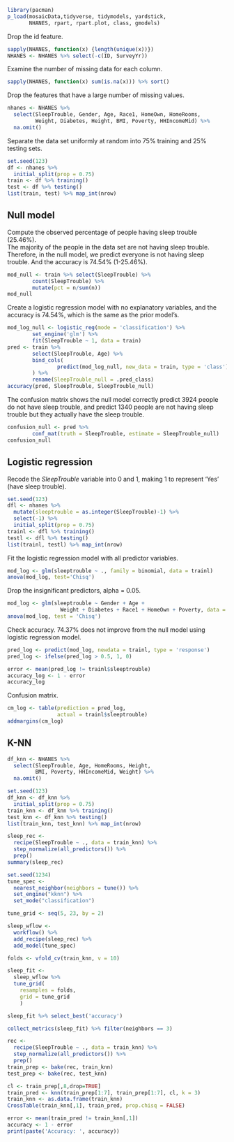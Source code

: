 ```r
library(pacman)
p_load(mosaicData,tidyverse, tidymodels, yardstick, 
       NHANES, rpart, rpart.plot, class, gmodels)
```

Drop the id feature.

```r
sapply(NHANES, function(x) {length(unique(x))}) 
NHANES <- NHANES %>% select(-c(ID, SurveyYr))
```
Examine the number of missing data for each column. 

```r
sapply(NHANES, function(x) sum(is.na(x))) %>% sort()
```
Drop the features that have a large number of missing values. 

```r
nhanes <- NHANES %>% 
  select(SleepTrouble, Gender, Age, Race1, HomeOwn, HomeRooms,
         Weight, Diabetes, Height, BMI, Poverty, HHIncomeMid) %>%
  na.omit()
```

Separate the data set uniformly at random into 75% training and 25% testing sets.

```r
set.seed(123)
df <- nhanes %>%
  initial_split(prop = 0.75)
train <- df %>% training()
test <- df %>% testing()
list(train, test) %>% map_int(nrow)
```

## Null model

Compute the observed percentage of people having sleep trouble (25.46%).   
The majority of the people in the data set are not having sleep trouble. Therefore, in the null model, we predict everyone is not having sleep trouble. And the accuracy is 74.54% (1-25.46%). 

```r
mod_null <- train %>% select(SleepTrouble) %>%
        count(SleepTrouble) %>%
        mutate(pct = n/sum(n))
mod_null
```
Create a logistic regression model with no explanatory variables, and the accuracy is 74.54%, which is the same as the prior model's.  
```r
mod_log_null <- logistic_reg(mode = 'classification') %>%
        set_engine('glm') %>%
        fit(SleepTrouble ~ 1, data = train)
pred <- train %>%
        select(SleepTrouble, Age) %>%
        bind_cols(
                predict(mod_log_null, new_data = train, type = 'class')
        ) %>%
        rename(SleepTrouble_null = .pred_class)
accuracy(pred, SleepTrouble, SleepTrouble_null)
```
The confusion matrix shows the null model correctly predict 3924 people do not have sleep trouble, and predict 1340 people are not having sleep trouble but they actually have the sleep trouble. 

```r
confusion_null <- pred %>%
        conf_mat(truth = SleepTrouble, estimate = SleepTrouble_null)
confusion_null
```

## Logistic regression

Recode the *SleepTrouble* variable into 0 and 1, making 1 to represent 'Yes' (have sleep trouble). 

```r
set.seed(123)
dfl <- nhanes %>%
  mutate(sleeptrouble = as.integer(SleepTrouble)-1) %>%
  select(-1) %>%
  initial_split(prop = 0.75)
trainl <- dfl %>% training()
testl <- dfl %>% testing()
list(trainl, testl) %>% map_int(nrow)
```

Fit the logistic regression model with all predictor variables.

```r
mod_log <- glm(sleeptrouble ~ ., family = binomial, data = trainl)
anova(mod_log, test='Chisq')
```
Drop the insignificant predictors, alpha = 0.05.

```r
mod_log <- glm(sleeptrouble ~ Gender + Age + 
                 Weight + Diabetes + Race1 + HomeOwn + Poverty, data = trainl)
anova(mod_log, test = 'Chisq')
```
Check accuracy. 74.37% does not improve from the null model using logistic regression model. 

```r
pred_log <- predict(mod_log, newdata = trainl, type = 'response')
pred_log <- ifelse(pred_log > 0.5, 1, 0)

error <- mean(pred_log != trainl$sleeptrouble)
accuracy_log <- 1 - error
accuracy_log
```

Confusion matrix.

```r
cm_log <- table(prediction = pred_log, 
                actual = trainl$sleeptrouble)
addmargins(cm_log)
```



## K-NN

```r
df_knn <- NHANES %>% 
  select(SleepTrouble, Age, HomeRooms, Height, 
         BMI, Poverty, HHIncomeMid, Weight) %>%
  na.omit()

set.seed(123)
df_knn <- df_knn %>%
  initial_split(prop = 0.75)
train_knn <- df_knn %>% training()
test_knn <- df_knn %>% testing()
list(train_knn, test_knn) %>% map_int(nrow)
```

```r
sleep_rec <- 
  recipe(SleepTrouble ~ ., data = train_knn) %>%
  step_normalize(all_predictors()) %>%
  prep()
summary(sleep_rec)
```
```r
set.seed(1234)
tune_spec <- 
  nearest_neighbor(neighbors = tune()) %>%
  set_engine("kknn") %>% 
  set_mode("classification")

tune_grid <- seq(5, 23, by = 2)

sleep_wflow <-
  workflow() %>%
  add_recipe(sleep_rec) %>%
  add_model(tune_spec)

folds <- vfold_cv(train_knn, v = 10)

sleep_fit <- 
  sleep_wflow %>% 
  tune_grid(
    resamples = folds,
    grid = tune_grid
    ) 

sleep_fit %>% select_best('accuracy')
```
```r
collect_metrics(sleep_fit) %>% filter(neighbors == 3)
```
```r
rec <- 
  recipe(SleepTrouble ~ ., data = train_knn) %>%
  step_normalize(all_predictors()) %>%
  prep()
train_prep <- bake(rec, train_knn)
test_prep <- bake(rec, test_knn)

cl <- train_prep[,8,drop=TRUE]
train_pred <- knn(train_prep[1:7], train_prep[1:7], cl, k = 3)
train_knn <- as.data.frame(train_knn)
CrossTable(train_knn[,1], train_pred, prop.chisq = FALSE)

error <- mean(train_pred != train_knn[,1])
accuracy <- 1 - error
print(paste('Accuracy: ', accuracy))
```




